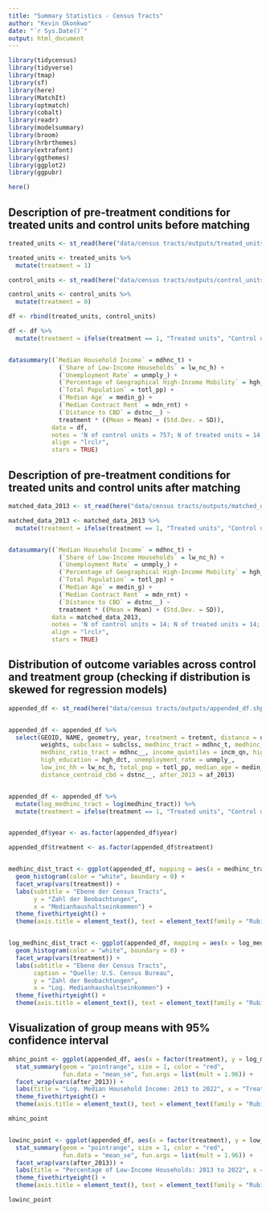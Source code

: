 ```yaml
---
title: "Summary Statistics - Census Tracts"
author: "Kevin Okonkwo"
date: "`r Sys.Date()`"
output: html_document
---
```


```r

library(tidycensus)
library(tidyverse)
library(tmap)
library(sf)
library(here)
library(MatchIt)
library(optmatch)
library(cobalt)
library(readr)
library(modelsummary)
library(broom)
library(hrbrthemes)
library(extrafont)
library(ggthemes)
library(ggplot2)
library(ggpubr)

here()
```

## Description of pre-treatment conditions for treated units and control units before matching

```r

treated_units <- st_read(here("data/census tracts/outputs/treated_units.shp"))

treated_units <- treated_units %>% 
  mutate(treatment = 1)

control_units <- st_read(here("data/census tracts/outputs/control_units.shp"))

control_units <- control_units %>% 
  mutate(treatment = 0)

df <- rbind(treated_units, control_units)

df <- df %>% 
  mutate(treatment = ifelse(treatment == 1, "Treated units", "Control units"))


datasummary((`Median Household Income` = mdhnc_t) +
              (`Share of Low-Income Households` = lw_nc_h) +
              (`Unemployment Rate` = unmply_) +
              (`Percentage of Geographical High-Income Mobility` = hgh_nc_) +
              (`Total Population` = totl_pp) +
              (`Median Age` = medin_g) +
              (`Median Contract Rent` = mdn_rnt) +
              (`Distance to CBD` = dstnc__) ~
              treatment * ((Mean = Mean) + (Std.Dev. = SD)),
            data = df,
            notes = 'N of control units = 757; N of treated units = 14; time period: 2009-2013',
            align = "lrclr",
            stars = TRUE)

```

## Description of pre-treatment conditions for treated units and control units after matching

```r

matched_data_2013 <- st_read(here("data/census tracts/outputs/matched_data_2013.shp"))

matched_data_2013 <- matched_data_2013 %>% 
  mutate(treatment = ifelse(treatment == 1, "Treated units", "Control units"))


datasummary((`Median Household Income` = mdhnc_t) +
              (`Share of Low-Income Households` = lw_nc_h) +
              (`Unemployment Rate` = unmply_) +
              (`Percentage of Geographical High-Income Mobility` = hgh_nc_) +
              (`Total Population` = totl_pp) +
              (`Median Age` = medin_g) +
              (`Median Contract Rent` = mdn_rnt) +
              (`Distance to CBD` = dstnc__) ~
              treatment * ((Mean = Mean) + (Std.Dev. = SD)),
            data = matched_data_2013,
            notes = 'N of control units = 14; N of treated units = 14; time period: 2009-2013',
            align = "lrclr",
            stars = TRUE)

```

## Distribution of outcome variables across control and treatment group (checking if distribution is skewed for regression models)

```r

appended_df <- st_read(here("data/census tracts/outputs/appended_df.shp"))


appended_df <- appended_df %>% 
  select(GEOID, NAME, geometry, year, treatment = tretmnt, distance = distanc,
         weights, subclass = subclss, medhinc_tract = mdhnc_t, medhinc_county = mdhnc_c,
         medhinc_ratio_tract = mdhnc__, income_quintiles = incm_qn, high_inc_mobility = hgh_nc_,
         high_education = hgh_dct, unemployment_rate = unmply_,
         low_inc_hh = lw_nc_h, total_pop = totl_pp, median_age = medin_g, median_rent = mdn_rnt,
         distance_centroid_cbd = dstnc__, after_2013 = af_2013)


appended_df <- appended_df %>%
  mutate(log_medhinc_tract = log(medhinc_tract)) %>% 
  mutate(treatment = ifelse(treatment == 1, "Treated units", "Control units"))


appended_df$year <- as.factor(appended_df$year)

appended_df$treatment <- as.factor(appended_df$treatment)


medhinc_dist_tract <- ggplot(appended_df, mapping = aes(x = medhinc_tract)) +
  geom_histogram(color = "white", boundary = 0) +
  facet_wrap(vars(treatment)) +
  labs(subtitle = "Ebene der Census Tracts",
       y = "Zahl der Beobachtungen",
       x = "Medianhaushaltseinkommen") +
  theme_fivethirtyeight() +
  theme(axis.title = element_text(), text = element_text(family = "Rubik"))


log_medhinc_dist_tract <- ggplot(appended_df, mapping = aes(x = log_medhinc_tract)) +
  geom_histogram(color = "white", boundary = 0) +
  facet_wrap(vars(treatment)) +
  labs(subtitle = "Ebene der Census Tracts",
       caption = "Quelle: U.S. Census Bureau",
       y = "Zahl der Beobachtungen",
       x = "Log. Medianhaushaltseinkommen") +
  theme_fivethirtyeight() +
  theme(axis.title = element_text(), text = element_text(family = "Rubik"))

```

## Visualization of group means with 95% confidence interval

```r

mhinc_point <- ggplot(appended_df, aes(x = factor(treatment), y = log_medhinc_tract)) +
  stat_summary(geom = "pointrange", size = 1, color = "red",
               fun.data = "mean_se", fun.args = list(mult = 1.96)) +
  facet_wrap(vars(after_2013)) +
  labs(title = "Log. Median Household Income: 2013 to 2022", x = "Treatment", y = "Log. MHI") +
  theme_fivethirtyeight() +
  theme(axis.title = element_text(), text = element_text(family = "Rubik"))

mhinc_point


lowinc_point <- ggplot(appended_df, aes(x = factor(treatment), y = low_inc_hh)) +
  stat_summary(geom = "pointrange", size = 1, color = "red",
               fun.data = "mean_se", fun.args = list(mult = 1.96)) +
  facet_wrap(vars(after_2013)) +
  labs(title = "Percentage of Low-Income Households: 2013 to 2022", x = "Treatment", y = "Percentage of LIH") +
  theme_fivethirtyeight() +
  theme(axis.title = element_text(), text = element_text(family = "Rubik"))

lowinc_point

```
